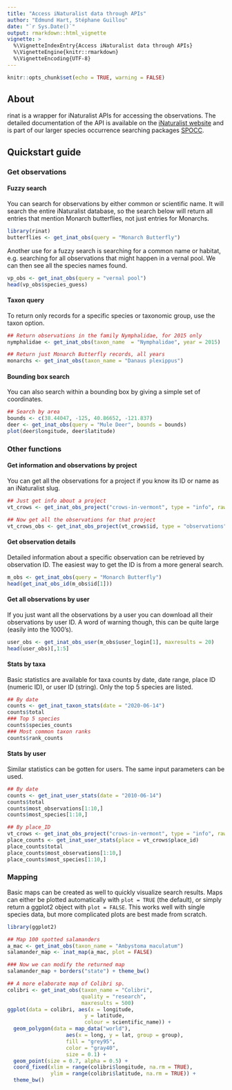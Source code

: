 ```yaml
---
title: "Access iNaturalist data through APIs"
author: "Edmund Hart, Stéphane Guillou"
date: "`r Sys.Date()`"
output: rmarkdown::html_vignette
vignette: >
  %\VignetteIndexEntry{Access iNaturalist data through APIs}
  %\VignetteEngine{knitr::rmarkdown}
  %\VignetteEncoding{UTF-8}
---
```


```r
knitr::opts_chunk$set(echo = TRUE, warning = FALSE)
```

## About

rinat is a wrapper for iNaturalist APIs for accessing the observations. The detailed documentation of the API is available on the [iNaturalist website](https://www.inaturalist.org/pages/api+reference) and is part of our larger species occurrence searching packages [SPOCC](https://github.com/ropensci/spocc).


## Quickstart guide

### Get observations

#### Fuzzy search

You can search for observations by either common or scientific name. It will search the entire iNaturalist database, so the search below will return all entries that mention Monarch butterflies, not just entries for Monarchs.

```r
library(rinat)
butterflies <- get_inat_obs(query = "Monarch Butterfly")
```

Another use for a fuzzy search is searching for a common name or habitat, e.g. searching for all observations that might happen in a vernal pool. We can then see all the species names found.

```r
vp_obs <- get_inat_obs(query = "vernal pool")
head(vp_obs$species_guess)
```


#### Taxon query

To return only records for a specific species or taxonomic group, use the taxon option.

```r
## Return observations in the family Nymphalidae, for 2015 only
nymphalidae <- get_inat_obs(taxon_name  = "Nymphalidae", year = 2015)

## Return just Monarch Butterfly records, all years
monarchs <- get_inat_obs(taxon_name = "Danaus plexippus")
```


#### Bounding box search

You can also search within a bounding box by giving a simple set of coordinates.

```r
## Search by area
bounds <- c(38.44047, -125, 40.86652, -121.837)
deer <- get_inat_obs(query = "Mule Deer", bounds = bounds)
plot(deer$longitude, deer$latitude)
```


### Other functions

#### Get information and observations by project

You can get all the observations for a project if you know its ID or name as an iNaturalist slug.

```r
## Just get info about a project
vt_crows <- get_inat_obs_project("crows-in-vermont", type = "info", raw = FALSE)
```

```r
## Now get all the observations for that project
vt_crows_obs <- get_inat_obs_project(vt_crows$id, type = "observations")
```


#### Get observation details

Detailed information about a specific observation can be retrieved by observation ID. The easiest way to get the ID is from a more general search.

```r
m_obs <- get_inat_obs(query = "Monarch Butterfly")
head(get_inat_obs_id(m_obs$id[1]))
```


#### Get all observations by user

If you just want all the observations by a user you can download all their observations by user ID. A word of warning though, this can be quite large (easily into the 1000's).

```r
user_obs <- get_inat_obs_user(m_obs$user_login[1], maxresults = 20)
head(user_obs)[,1:5]
```


#### Stats by taxa

Basic statistics are available for taxa counts by date, date range, place ID (numeric ID), or user ID (string). Only the top 5 species are listed.

```r
## By date
counts <- get_inat_taxon_stats(date = "2020-06-14")
counts$total
### Top 5 species
counts$species_counts
### Most common taxon ranks
counts$rank_counts
```


#### Stats by user

Similar statistics can be gotten for users. The same input parameters can be used.

```r
## By date
counts <- get_inat_user_stats(date = "2010-06-14")
counts$total
counts$most_observations[1:10,]
counts$most_species[1:10,]
```

```r
## By place_ID
vt_crows <- get_inat_obs_project("crows-in-vermont", type = "info", raw = FALSE)
place_counts <- get_inat_user_stats(place = vt_crows$place_id)
place_counts$total
place_counts$most_observations[1:10,]
place_counts$most_species[1:10,]
```


### Mapping

Basic maps can be created as well to quickly visualize search results. Maps can either be plotted automatically with `plot = TRUE` (the default), or simply return a ggplot2 object with `plot = FALSE`.  This works well with single species data, but more complicated plots are best made from scratch.

```r
library(ggplot2)

## Map 100 spotted salamanders
a_mac <- get_inat_obs(taxon_name = "Ambystoma maculatum")
salamander_map <- inat_map(a_mac, plot = FALSE)

### Now we can modify the returned map
salamander_map + borders("state") + theme_bw()
```

```r
## A more elaborate map of Colibri sp.
colibri <- get_inat_obs(taxon_name = "Colibri",
                        quality = "research",
                        maxresults = 500)
ggplot(data = colibri, aes(x = longitude,
                         y = latitude,
                         colour = scientific_name)) +
  geom_polygon(data = map_data("world"),
                   aes(x = long, y = lat, group = group),
                   fill = "grey95",
                   color = "gray40",
                   size = 0.1) +
  geom_point(size = 0.7, alpha = 0.5) +
  coord_fixed(xlim = range(colibri$longitude, na.rm = TRUE),
              ylim = range(colibri$latitude, na.rm = TRUE)) +
  theme_bw()
```


